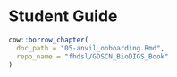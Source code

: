 
# Student Guide

:::: {.borrowed_chunk}
```r
cow::borrow_chapter(
  doc_path = "05-anvil_onboarding.Rmd",
  repo_name = "fhdsl/GDSCN_BioDIGS_Book"
)
```
::::
